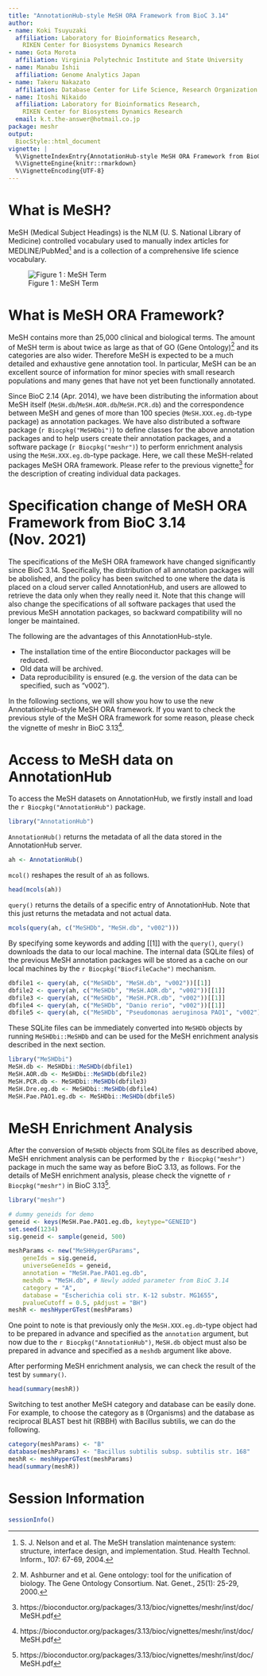 ```yaml
---
title: "AnnotationHub-style MeSH ORA Framework from BioC 3.14"
author:
- name: Koki Tsuyuzaki
  affiliation: Laboratory for Bioinformatics Research,
    RIKEN Center for Biosystems Dynamics Research
- name: Gota Morota
  affiliation: Virginia Polytechnic Institute and State University
- name: Manabu Ishii
  affiliation: Genome Analytics Japan
- name: Takeru Nakazato
  affiliation: Database Center for Life Science, Research Organization of Information and Systems
- name: Itoshi Nikaido
  affiliation: Laboratory for Bioinformatics Research,
    RIKEN Center for Biosystems Dynamics Research
  email: k.t.the-answer@hotmail.co.jp
package: meshr
output:
  BiocStyle::html_document
vignette: |
  %\VignetteIndexEntry{AnnotationHub-style MeSH ORA Framework from BioC 3.14}
  %\VignetteEngine{knitr::rmarkdown}
  %\VignetteEncoding{UTF-8}
---
```


# What is MeSH?

MeSH (Medical Subject Headings) is the NLM (U. S. National Library of Medicine) controlled vocabulary used to manually index articles for MEDLINE/PubMed^[S. J. Nelson and et al. The MeSH translation maintenance system: structure, interface design, and implementation. Stud. Health Technol. Inform., 107: 67-69, 2004.] and is a collection of a comprehensive life science vocabulary.

![Figure 1 : MeSH Term](fig1.png)

# What is MeSH ORA Framework?

MeSH contains more than 25,000 clinical and biological terms. The amount of MeSH term is about twice as large as that of GO (Gene Ontology)^[M. Ashburner and et al. Gene ontology: tool for the unification of biology. The Gene Ontology Consortium. Nat. Genet., 25(1): 25-29, 2000.] and its categories are also wider. Therefore MeSH is expected to be a much detailed and exhaustive gene annotation tool. In particular, MeSH can be an excellent source of information for minor species with small research populations and many genes that have not yet been functionally annotated.

Since BioC 2.14 (Apr. 2014), we have been distributing the information about MeSH itself (`MeSH.db`/`MeSH.AOR.db`/`MeSH.PCR.db`) and the correspondence between MeSH and genes of more than 100 species (`MeSH.XXX.eg.db`-type package) as annotation packages. We have also distributed a software package (`r Biocpkg("MeSHDbi")`) to define classes for the above annotation packages and to help users create their annotation packages, and a software package (`r Biocpkg("meshr")`) to perform enrichment analysis using the `MeSH.XXX.eg.db`-type package. Here, we call these MeSH-related packages MeSH ORA framework. Please refer to the previous vignette^[https://bioconductor.org/packages/3.13/bioc/vignettes/meshr/inst/doc/MeSH.pdf] for the description of creating individual data packages.

# Specification change of MeSH ORA Framework from BioC 3.14 (Nov. 2021)

The specifications of the MeSH ORA framework have changed significantly since BioC 3.14. Specifically, the distribution of all annotation packages will be abolished, and the policy has been switched to one where the data is placed on a cloud server called AnnotationHub, and users are allowed to retrieve the data only when they really need it. Note that this change will also change the specifications of all software packages that used the previous MeSH annotation packages, so backward compatibility will no longer be maintained.

The following are the advantages of this AnnotationHub-style.

- The installation time of the entire Bioconductor packages will be reduced.
- Old data will be archived.
- Data reproducibility is ensured (e.g. the version of the data can be specified, such as "v002").

In the following sections, we will show you how to use the new AnnotationHub-style MeSH ORA framework. If you want to check the previous style of the MeSH ORA framework for some reason, please check the vignette of meshr in BioC 3.13^[https://bioconductor.org/packages/3.13/bioc/vignettes/meshr/inst/doc/MeSH.pdf].

# Access to MeSH data on AnnotationHub

To access the MeSH datasets on AnnotationHub, we firstly install and load the `r Biocpkg("AnnotationHub")` package.

```r
library("AnnotationHub")
```

`AnnotationHub()` returns the metadata of all the data stored in the AnnotationHub server.

```r
ah <- AnnotationHub()
```

`mcol()` reshapes the result of `ah` as follows.

```r
head(mcols(ah))
```

`query()` returns the details of a specific entry of AnnotationHub. Note that this just returns the metadata and not actual data.

```r
mcols(query(ah, c("MeSHDb", "MeSH.db", "v002")))
```

By specifying some keywords and adding [[1]] with the `query()`, `query()` downloads the data to our local machine. The internal data (SQLite files) of the previous MeSH annotation packages will be stored as a cache on our local machines by the `r Biocpkg("BiocFileCache")` mechanism.

```r
dbfile1 <- query(ah, c("MeSHDb", "MeSH.db", "v002"))[[1]]
dbfile2 <- query(ah, c("MeSHDb", "MeSH.AOR.db", "v002"))[[1]]
dbfile3 <- query(ah, c("MeSHDb", "MeSH.PCR.db", "v002"))[[1]]
dbfile4 <- query(ah, c("MeSHDb", "Danio rerio", "v002"))[[1]]
dbfile5 <- query(ah, c("MeSHDb", "Pseudomonas aeruginosa PAO1", "v002"))[[1]]
```

These SQLite files can be immediately converted into `MeSHDb` objects by running `MeSHDbi::MeSHDb` and can be used for the MeSH enrichment analysis described in the next section.

```r
library("MeSHDbi")
MeSH.db <- MeSHDbi::MeSHDb(dbfile1)
MeSH.AOR.db <- MeSHDbi::MeSHDb(dbfile2)
MeSH.PCR.db <- MeSHDbi::MeSHDb(dbfile3)
MeSH.Dre.eg.db <- MeSHDbi::MeSHDb(dbfile4)
MeSH.Pae.PAO1.eg.db <- MeSHDbi::MeSHDb(dbfile5)
```

# MeSH Enrichment Analysis

After the conversion of `MeSHDb` objects from SQLite files as described above, MeSH enrichment analysis can be performed by the `r Biocpkg("meshr")` package in much the same way as before BioC 3.13, as follows. For the details of MeSH enrichment analysis, please check the vignette of `r Biocpkg("meshr")` in BioC 3.13^[https://bioconductor.org/packages/3.13/bioc/vignettes/meshr/inst/doc/MeSH.pdf].

```r
library("meshr")

# dummy geneids for demo
geneid <- keys(MeSH.Pae.PAO1.eg.db, keytype="GENEID")
set.seed(1234)
sig.geneid <- sample(geneid, 500)

meshParams <- new("MeSHHyperGParams",
    geneIds = sig.geneid,
    universeGeneIds = geneid,
    annotation = "MeSH.Pae.PAO1.eg.db",
    meshdb = "MeSH.db", # Newly added parameter from BioC 3.14
    category = "A",
    database = "Escherichia coli str. K-12 substr. MG1655",
    pvalueCutoff = 0.5, pAdjust = "BH")
meshR <- meshHyperGTest(meshParams)
```

One point to note is that previously only the `MeSH.XXX.eg.db`-type object had to be prepared in advance and specified as the `annotation` argument, but now due to the `r Biocpkg("AnnotationHub")`, `MeSH.db` object must also be prepared in advance and specified as a `meshdb` argument like above.

After performing MeSH enrichment analysis, we can check the result of the test by `summary()`.

```r
head(summary(meshR))
```

Switching to test another MeSH category and database can be easily done. For example, to choose the category as `B` (Organisms) and the database as reciprocal BLAST best hit (RBBH) with Bacillus subtilis, we can do the following.

```r
category(meshParams) <- "B"
database(meshParams) <- "Bacillus subtilis subsp. subtilis str. 168"
meshR <- meshHyperGTest(meshParams)
head(summary(meshR))
```

# Session Information {.unnumbered}

```r
sessionInfo()
```